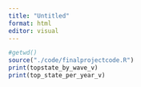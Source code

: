 ---
title: "Untitled"
format: html
editor: visual
---

```{r}
#getwd()
source("./code/finalprojectcode.R")
print(topstate_by_wave_v)
print(top_state_per_year_v)

```
